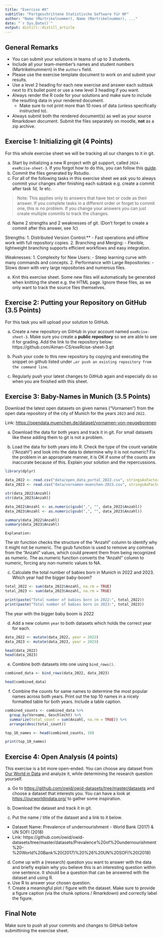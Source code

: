 ```yaml
---
title: "Exercise #X"
subtitle: "Fortgeschrittene Statistische Software für NF"
author: "Name (Martrikelnummer), Name (Martrikelnummer), ..."
date: "`r Sys.Date()`"
output: distill::distill_article
---
```


## General Remarks

-   You can submit your solutions in teams of up to 3 students.
-   Include all your team-member's names and student numbers
    (Martrikelnummern) in the `authors` field.
-   Please use the exercise template document to work on and submit your
    results.
-   Use a level 2 heading for each new exercise and answer each subtask
    next to it's bullet point or use a new level 3 heading if you want.
-   Always render the R code for your solutions and make sure to include
    the resulting data in your rendered document.
    -   Make sure to not print more than 10 rows of data (unless
        specifically instructed to).
-   Always submit both the rendered document(s) as well as your source
    Rmarkdown document. Submit the files separately on moodle, **not**
    as a zip archive.

## Exercise 1: Initializing git (4 Points)

For this whole exercise sheet we will be tracking all our changes to it
in git.

a)  Start by initializing a new R project with git support, called
    `2024-exeRcise-sheet-3`. If you forgot how to do this, you can
    follow this
    [guide](https://malikaihle.github.io/Introduction-RStudio-Git-GitHub/rstudio_project.html).
b)  Commit the files generated by Rstudio.
c)  For all of the following tasks in this exercise sheet we ask you to
    always commit your changes after finishing each subtask e.g. create
    a commit after task *1d*, *1e* etc.

> Note: This applies only to answers that have text or code as their
> answer. If you complete tasks in a different order or forget to commit
> one, this is no problem. If you change your answers you can just
> create multiple commits to track the changes.

d)  Name 2 strengths and 2 weaknesses of git. (Don't forget to create a
    commit after this answer, see *1c*)
    
Strengths:
1. Distributed Version Control:** 
   - Fast operations and offline work with full repository copies.
2. Branching and Merging:
   - Flexible, lightweight branching supports efficient workflows and easy integration.

Weaknesses:
1. Complexity for New Users:
   - Steep learning curve with many commands and concepts.
2. Performance with Large Repositories:
   - Slows down with very large repositories and numerous files.
    
e)  Knit this exercise sheet. Some new files will automatically be
    generated when knitting the sheet e.g. the HTML page. Ignore these
    files, as we only want to track the source files themselves.

## Exercise 2: Putting your Repository on GitHub (3.5 Points)

For this task you will upload your solution to GitHub.

a)  Create a new repository on GitHub in your account named
    `exeRcise-sheet-3`. Make sure you create a **public repository** so
    we are able to see it for grading. Add the link to the repository
    below:
    https://github.com/Aiman-CS/exeRcise-sheet-3.git
    
b)  Push your code to this new repository by copying and executing the
    snippet on github listed under
    `…or push an existing repository from the command line`.
c)  Regularly push your latest changes to GitHub again and especially do
    so when you are finished with this sheet.

## Exercise 3: Baby-Names in Munich (3.5 Points)

Download the latest open datasets on given names ("Vornamen") from the
open data repository of the city of Munich for the years `2023` and
`2022`.

Link: <https://opendata.muenchen.de/dataset/vornamen-von-neugeborenen>

a)  Download the data for both years and track it in git. For small
    datasets like these adding them to git is not a problem.

b)  Load the data for both years into R. Check the type of the count
    variable ("Anzahl") and look into the data to determine why it is
    not numeric? Fix the problem in an appropriate manner, it is OK if
    some of the counts are inaccurate because of this. Explain your
    solution and the repercussions.
```r

library(dplyr)

data_2022 <- read.csv("data/open_data_portal_2022.csv", stringsAsFactors = FALSE)
data_2023 <- read.csv("data/vornamen-muenchen-2023.csv", stringsAsFactors = FALSE)

str(data_2022$Anzahl)
str(data_2023$Anzahl)

data_2022$Anzahl <- as.numeric(gsub(",", "", data_2022$Anzahl))
data_2023$Anzahl <- as.numeric(gsub(",", "", data_2023$Anzahl))

summary(data_2022$Anzahl)
summary(data_2023$Anzahl)

```
    Explanation:
The str function checks the structure of the "Anzahl" column to identify why it might not be numeric.
The gsub function is used to remove any commas from the "Anzahl" values, which could prevent them from being recognized as numeric.
The as.numeric function converts the "Anzahl" column to numeric, forcing any non-numeric values to NA.
    

c)  Calculate the total number of babies born in Munich in 2022
    and 2023. Which year had the bigger baby-boom?
    
```r
total_2022 <- sum(data_2022$Anzahl, na.rm = TRUE)
total_2023 <- sum(data_2023$Anzahl, na.rm = TRUE)

print(paste("Total number of babies born in 2022:", total_2022))
print(paste("Total number of babies born in 2023:", total_2023))

```
  The year with the bigger baby boom is 2022
    

d)  Add a new column `year` to both datasets which holds the correct
    year for each.
    
```r
data_2022 <- mutate(data_2022, year = 2022)
data_2023 <- mutate(data_2023, year = 2023)

head(data_2022)
head(data_2023)

```
    

e)  Combine both datasets into one using `bind_rows()`.

```r
combined_data <- bind_rows(data_2022, data_2023)

head(combined_data)

```


f)  Combine the counts for same names to determine the most popular
    names across both years. Print out the top 10 names in a nicely
    formatted table for both years. Include a table caption.
    
```r
combined_counts <- combined_data %>%
  group_by(Vorname, Geschlecht) %>%
  summarize(total_count = sum(Anzahl, na.rm = TRUE)) %>%
  arrange(desc(total_count))

top_10_names <- head(combined_counts, 10)

print(top_10_names)

```
    

## Exercise 4: Open Analysis (4 points)

This exercise is a bit more open-ended. You can choose any dataset from
[Our World in Data](https://ourworldindata.org/) and analyze it, while
determining the research question yourself.

a)  Go to <https://github.com/owid/owid-datasets/tree/master/datasets>
    and choose a dataset that interests you. You can have a look at
    <https://ourworldindata.org/> to gather some inspiration.
  
b)  Download the dataset and track it in git.


c)  Put the name / title of the dataset and a link to it below.

-   Dataset Name: Prevalence of undernourishment - World Bank (2017) & UN SOFI (2018)
-   Link: https://github.com/owid/owid-datasets/tree/master/datasets/Prevalence%20of%20undernourishment%20-%20World%20Bank%20(2017)%20%26%20UN%20SOFI%20(2018)

d)  Come up with a (research) question you want to answer with the data
    and briefly explain why you believe this is an interesting question
    within one sentence. It should be a question that can be answered
    with the dataset and using R.
e)  Use R to answer your chosen question.
f)  Create a meaningful plot / figure with the dataset. Make sure to
    provide a figure caption (via the chunk options / Rmarkdown) and
    correctly label the figure.

## Final Note

Make sure to push all your commits and changes to GitHub before
submittining the exercise sheet.
